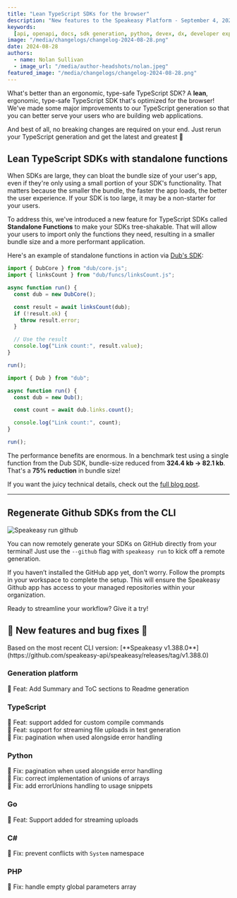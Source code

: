 ```yaml
---
title: "Lean TypeScript SDKs for the browser"
description: "New features to the Speakeasy Platform - September 4, 2024"
keywords:
  [api, openapi, docs, sdk generation, python, devex, dx, developer experience]
image: "/media/changelogs/changelog-2024-08-28.png"
date: 2024-08-28
authors:
  - name: Nolan Sullivan
  - image_url: "/media/author-headshots/nolan.jpeg"
featured_image: "/media/changelogs/changelog-2024-08-28.png"
---
```





What's better than an ergonomic, type-safe TypeScript SDK? A **lean**, ergonomic, type-safe TypeScript SDK that's optimized for the browser! We've made some major improvements to our TypeScript generation so that you can better serve your users who are building web applications.

And best of all, no breaking changes are required on your end. Just rerun your TypeScript generation and get the latest and greatest 🎉

## Lean TypeScript SDKs with standalone functions

When SDKs are large, they can bloat the bundle size of your user's app, even if they're only using a small portion of your SDK's functionality. That matters because the smaller the bundle, the faster the app loads, the better the user experience. If your SDK is too large, it may be a non-starter for your users.

To address this, we've introduced a new feature for TypeScript SDKs called **Standalone Functions** to make your SDKs tree-shakable. That will allow your users to import only the functions they need, resulting in a smaller bundle size and a more performant application.

Here's an example of standalone functions in action via [Dub's SDK](https://github.com/dubinc/dub-ts):

<CodeWithTabs>

```typescript !!tabs function_based.ts
import { DubCore } from "dub/core.js";
import { linksCount } from "dub/funcs/linksCount.js";

async function run() {
  const dub = new DubCore();

  const result = await linksCount(dub);
  if (!result.ok) {
    throw result.error;
  }

  // Use the result
  console.log("Link count:", result.value);
}

run();
```

```typescript !!tabs class_based.ts
import { Dub } from "dub";

async function run() {
  const dub = new Dub();

  const count = await dub.links.count();

  console.log("Link count:", count);
}

run();
```

</CodeWithTabs>

The performance benefits are enormous. In a benchmark test using a single function from the Dub SDK, bundle-size reduced from **324.4 kb -> 82.1 kb**. That's a **75% reduction** in bundle size!

If you want the juicy technical details, check out the [full blog post](/post/standalone-functions).

---

## Regenerate Github SDKs from the CLI

![Speakeasy run github](./assets/github-run-cli.png)

You can now remotely generate your SDKs on GitHub directly from your terminal! Just use the `​--github`​ flag with `​speakeasy run​` to kick off a remote generation.

If you haven’t installed the GitHub app yet, don’t worry. Follow the prompts in your workspace to complete the setup. This will ensure the Speakeasy Github app has access to your managed repositories within your organization.

Ready to streamline your workflow? Give it a try!

## 🐝 New features and bug fixes 🐛

<Callout title="Note" type="info">
  Based on the most recent CLI version: [**Speakeasy
  v1.388.0**](https://github.com/speakeasy-api/speakeasy/releases/tag/v1.388.0)
</Callout>

### Generation platform

🐝 Feat: Add Summary and ToC sections to Readme generation

### TypeScript

🐝 Feat: support added for custom compile commands \
🐝 Feat: support for streaming file uploads in test generation \
🐛 Fix: pagination when used alongside error handling

### Python

🐛 Fix: pagination when used alongside error handling \
🐛 Fix: correct implementation of unions of arrays \
🐛 Fix: add errorUnions handling to usage snippets

### Go

🐝 Feat: Support added for streaming uploads

### C#

🐛 Fix: prevent conflicts with `System` namespace

### PHP

🐛 Fix: handle empty global parameters array
